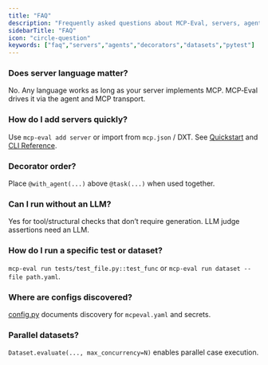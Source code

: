 ```yaml
---
title: "FAQ"
description: "Frequently asked questions about MCP‑Eval, servers, agents, and configuration."
sidebarTitle: "FAQ"
icon: "circle-question"
keywords: ["faq","servers","agents","decorators","datasets","pytest"]
---
```


### Does server language matter?

No. Any language works as long as your server implements MCP. MCP‑Eval drives it via the agent and MCP transport.

### How do I add servers quickly?

Use `mcp-eval add server` or import from `mcp.json` / DXT. See [Quickstart](./quickstart.mdx) and [CLI Reference](./cli-reference.mdx).

### Decorator order?

Place `@with_agent(...)` above `@task(...)` when used together.

### Can I run without an LLM?

Yes for tool/structural checks that don’t require generation. LLM judge assertions need an LLM.

### How do I run a specific test or dataset?

`mcp-eval run tests/test_file.py::test_func` or `mcp-eval run dataset --file path.yaml`.

### Where are configs discovered?

[config.py](../src/mcp_eval/config.py) documents discovery for `mcpeval.yaml` and secrets.

<!-- TODO: Add a short video/GIF explaining the high-level workflow and where each file lives. -->

### Parallel datasets?

`Dataset.evaluate(..., max_concurrency=N)` enables parallel case execution.


